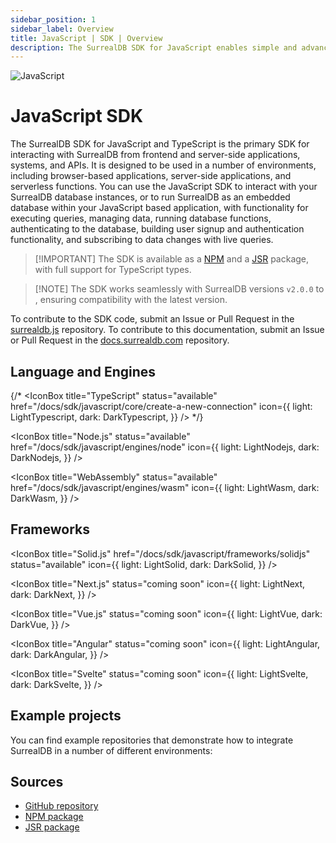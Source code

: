 ```yaml
---
sidebar_position: 1
sidebar_label: Overview
title: JavaScript | SDK | Overview
description: The SurrealDB SDK for JavaScript enables simple and advanced querying of a remote or embedded database.
---
```





<div class="flag-title">
  <Image
    alt="JavaScript"
    width={42}
    height={42}
    src={{
	light: LightJavaScript,
	dark: DarkJavaScript,
}}
  />

  # JavaScript SDK
</div>

The SurrealDB SDK for JavaScript and TypeScript is the primary SDK for interacting with SurrealDB from frontend and server-side applications, systems, and APIs. It is designed to be used in a number of environments, including browser-based applications, server-side applications, and serverless functions. You can use the JavaScript SDK to interact with your SurrealDB database instances, or to run SurrealDB as an embedded database within your JavaScript based application, with functionality for executing queries, managing data, running database functions, authenticating to the database, building user signup and authentication functionality, and subscribing to data changes with live queries.

> \[!IMPORTANT]
> The SDK is available as a [NPM](https://npmjs.com/package/surrealdb) and a [JSR](https://jsr.io/@surrealdb/surrealdb) package, with full support for TypeScript types.

> \[!NOTE]
> The SDK works seamlessly with SurrealDB versions `v2.0.0` to <Version />, ensuring compatibility with the latest version.

To contribute to the SDK code, submit an Issue or Pull Request in the [surrealdb.js](https://github.com/surrealdb/surrealdb.js) repository. To contribute to this documentation, submit an Issue or Pull Request in the [docs.surrealdb.com](https://github.com/surrealdb/docs.surrealdb.com) repository.

## Language and Engines

<Boxes>
  <IconBox
    title="JavaScript"
    status="available"
    href="/docs/sdk/javascript/core/create-a-new-connection"
    icon={{
        light: LightJavaScript,
        dark: DarkJavaScript,
}}
  />

  {/* <IconBox
                title="TypeScript"
                status="available"
                href="/docs/sdk/javascript/core/create-a-new-connection"
                icon={{
                        light: LightTypescript,
                        dark: DarkTypescript,
                }}
            /> */}

  <IconBox
    title="Node.js"
    status="available"
    href="/docs/sdk/javascript/engines/node"
    icon={{
        light: LightNodejs,
        dark: DarkNodejs,
}}
  />

  <IconBox
    title="WebAssembly"
    status="available"
    href="/docs/sdk/javascript/engines/wasm"
    icon={{
        light: LightWasm,
        dark: DarkWasm,
}}
  />
</Boxes>

## Frameworks

<Boxes>
  <IconBox
    title="React"
    href="/docs/sdk/javascript/frameworks/react"
    status="available"
    icon={{
    light: LightReact,
    dark: DarkReact,
}}
  />

  <IconBox
    title="Solid.js"
    href="/docs/sdk/javascript/frameworks/solidjs"
    status="available"
    icon={{
    light: LightSolid,
    dark: DarkSolid,
}}
  />

  <IconBox
    title="Next.js"
    status="coming soon"
    icon={{
    light: LightNext,
    dark: DarkNext,
}}
  />

  <IconBox
    title="Vue.js"
    status="coming soon"
    icon={{
    light: LightVue,
    dark: DarkVue,
}}
  />

  <IconBox
    title="Angular"
    status="coming soon"
    icon={{
    light: LightAngular,
    dark: DarkAngular,
}}
  />

  <IconBox
    title="Svelte"
    status="coming soon"
    icon={{
    light: LightSvelte,
    dark: DarkSvelte,
}}
  />
</Boxes>

## Example projects

You can find example repositories that demonstrate how to integrate SurrealDB in a number of different environments:

<Boxes>
  <IconBox title="Surreal Stickies (React)" description="A simple note-taking application built with SurrealDB, React, and Vite." href="https://github.com/surrealdb/examples/tree/main/notes-v2" />

  <IconBox title="Surreal Stickies (SvelteKit)" description="A simple note-taking application built with SurrealDB, SvelteKit, and Vite." href="https://github.com/surrealdb/examples/tree/main/notes-kit" />

  <IconBox title="Surreal Presence (React)" description="A demo project on how to create a realtime presence web application using SurrealDB Live Queries." href="https://github.com/Odonno/surrealdb-presence-demo" />

  <IconBox title="TypeScript Starter" description="A simple TypeScript starter project using Bun." href="https://github.com/surrealdb/examples/tree/main/ts-bun-starter" />
</Boxes>

## Sources

- [GitHub repository](https://github.com/surrealdb/surrealdb.js)
- [NPM package](https://npmjs.com/package/surrealdb)
- [JSR package](https://jsr.io/@surrealdb/surrealdb)
